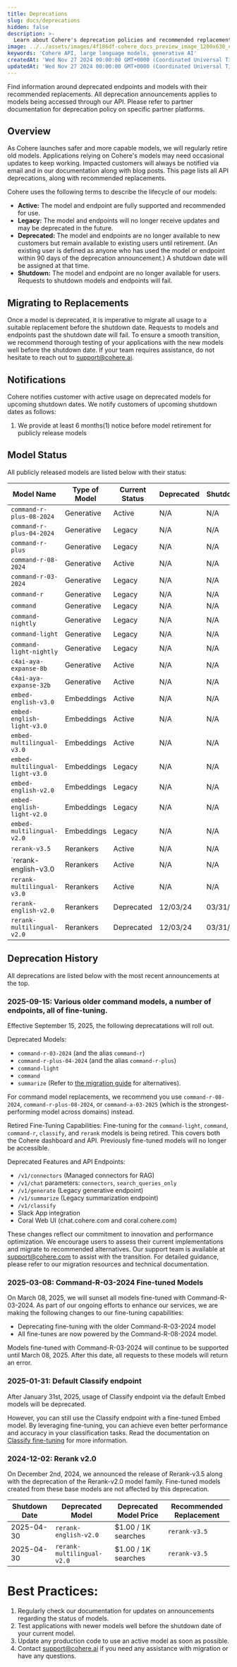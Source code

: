 ```yaml
---
title: Deprecations
slug: docs/deprecations
hidden: false
description: >-
  Learn about Cohere's deprecation policies and recommended replacements
image: ../../assets/images/4f186df-cohere_docs_preview_image_1200x630_copy.jpg
keywords: 'Cohere API, large language models, generative AI'
createdAt: 'Wed Nov 27 2024 00:00:00 GMT+0000 (Coordinated Universal Time)'
updatedAt: 'Wed Nov 27 2024 00:00:00 GMT+0000 (Coordinated Universal Time)'
---
```

Find information around deprecated endpoints and models with their recommended replacements. All deprecation announcements applies to models being accessed through our API. Please refer to partner documentation for deprecation policy on specific partner platforms.

## Overview
As Cohere launches safer and more capable models, we will regularly retire old models. Applications relying on Cohere's models may need occasional updates to keep working. Impacted customers will always be notified via email and in our documentation along with blog posts.
This page lists all API deprecations, along with recommended replacements. 

Cohere uses the following terms to describe the lifecycle of our models: 
- **Active:** The model and endpoint are fully supported and recommended for use. 
- **Legacy:** The model and endpoints will no longer receive updates and may be deprecated in the future.
- **Deprecated:** The model and endpoints are no longer available to new customers but remain available to existing users until retirement. (An existing user is defined as anyone who has used the model or endpoint within 90 days of the deprecation announcement.) A shutdown date will be assigned at that time.
- **Shutdown:** The model and endpoint are no longer available for users. Requests to shutdown models and endpoints will fail.

## Migrating to Replacements
Once a model is deprecated, it is imperative to migrate all usage to a suitable replacement before the shutdown date. Requests to models and endpoints past the shutdown date will fail. 
To ensure a smooth transition, we recommend thorough testing of your applications with the new models well before the shutdown date. If your team requires assistance, do not hesitate to reach out to support@cohere.ai.

## Notifications
Cohere notifies customer with active usage on deprecated models for upcoming shutdown dates. We notify customers of upcoming shutdown dates as follows: 

1. We provide at least 6 months(1) notice before model retirement for publicly release models

## Model Status
All publicly released models are listed below with their status:

| Model Name                                  | Type of Model | Current Status | Deprecated | Shutdown |
| ------------------------------------------- | ------------- | -------------- |----------- | -------- |
| `command-r-plus-08-2024`                    | Generative    | Active         | N/A        | N/A      |
| `command-r-plus-04-2024`                    | Generative    | Legacy         | N/A        | N/A      |
| `command-r-plus`                            | Generative    | Legacy         | N/A        | N/A      |
| `command-r-08-2024`                         | Generative    | Active         | N/A        | N/A      |
| `command-r-03-2024`                         | Generative    | Legacy         | N/A        | N/A      |
| `command-r`                                 | Generative    | Legacy         | N/A        | N/A      |
| `command`                                   | Generative    | Legacy         | N/A        | N/A      |
| `command-nightly`                           | Generative    | Legacy         | N/A        | N/A      |
| `command-light`                             | Generative    | Legacy         | N/A        | N/A      |
| `command-light-nightly`                     | Generative    | Legacy         | N/A        | N/A      |
| `c4ai-aya-expanse-8b`                       | Generative    | Active         | N/A        | N/A      |
| `c4ai-aya-expanse-32b`                      | Generative    | Active         | N/A        | N/A      |
| `embed-english-v3.0`                        | Embeddings    | Active         | N/A        | N/A      |
| `embed-english-light-v3.0`                  | Embeddings    | Active         | N/A        | N/A      |
| `embed-multilingual-v3.0`                   | Embeddings    | Active         | N/A        | N/A      |
| `embed-multilingual-light-v3.0`             | Embeddings    | Legacy         | N/A        | N/A      |
| `embed-english-v2.0`                        | Embeddings    | Legacy         | N/A        | N/A      |
| `embed-english-light-v2.0`                  | Embeddings    | Legacy         | N/A        | N/A      |
| `embed-multilingual-v2.0`                   | Embeddings    | Legacy         | N/A        | N/A      |
| `rerank-v3.5`                               | Rerankers     | Active         | N/A        | N/A      |
| `rerank-english-v3.0                        | Rerankers     | Active         | N/A        | N/A      |
| `rerank-multilingual-v3.0`                  | Rerankers     | Active         | N/A        | N/A      |
| `rerank-english-v2.0`                       | Rerankers     | Deprecated     | 12/03/24   | 03/31/25 |
| `rerank-multilingual-v2.0`                  | Rerankers     | Deprecated     | 12/03/24   | 03/31/25 |

## Deprecation History
All deprecations are listed below with the most recent announcements at the top.

### 2025-09-15: Various older command models, a number of endpoints, all of fine-tuning.
Effective September 15, 2025, the following deprecatations will roll out.

Deprecated Models:
- `command-r-03-2024`  (and the alias `command-r`)
- `command-r-plus-04-2024`  (and the alias `command-r-plus`)
- `command-light` 
- `command`
- `summarize` (Refer to [the migration guide](https://docs.cohere.com/docs/summarizing-text#migration-from-summarize-to-chat-endpoint) for alternatives).

For command model replacements, we recommend you use `command-r-08-2024`, `command-r-plus-08-2024`, or `command-a-03-2025` (which is the strongest-performing model across domains) instead. 

Retired Fine-Tuning Capabilities:
Fine-tuning for the `command-light`, `command`, `command-r`, `classify`, and `rerank` models is being retired. This covers both the Cohere dashboard and API. Previously fine-tuned models will no longer be accessible.

Deprecated Features and API Endpoints:
- `/v1/connectors` (Managed connectors for RAG)
- `/v1/chat` parameters: `connectors`, `search_queries_only`
- `/v1/generate` (Legacy generative endpoint)
- `/v1/summarize` (Legacy summarization endpoint)
- `/v1/classify`
- Slack App integration
- Coral Web UI (chat.cohere.com and coral.cohere.com)

These changes reflect our commitment to innovation and performance optimization. We encourage users to assess their current implementations and migrate to recommended alternatives. Our support team is available at support@cohere.com to assist with the transition. For detailed guidance, please refer to our migration resources and technical documentation.

### 2025-03-08: Command-R-03-2024 Fine-tuned Models

On March 08, 2025, we will sunset all models fine-tuned with Command-R-03-2024. As part of our ongoing efforts to enhance our services, we are making the following changes to our fine-tuning capabilities:

- Deprecating fine-tuning with the older Command-R-03-2024 model
- All fine-tunes are now powered by the Command-R-08-2024 model.

Models fine-tuned with Command-R-03-2024 will continue to be supported until March 08, 2025. After this date, all requests to these models will return an error.

### 2025-01-31: Default Classify endpoint
After January 31st, 2025, usage of Classify endpoint via the default Embed models will be deprecated.

However, you can still use the Classify endpoint with a fine-tuned Embed model. By leveraging fine-tuning, you can achieve even better performance and accuracy in your classification tasks. Read the documentation on [Classify fine-tuning](https://docs.cohere.com/docs/classify-fine-tuning) for more information.

### 2024-12-02: Rerank v2.0
On December 2nd, 2024, we announced the release of Rerank-v3.5 along with the deprecation of the Rerank-v2.0 model family. 
Fine-tuned models created from these base models are not affected by this deprecation.

| Shutdown Date| Deprecated Model| Deprecated Model Price| Recommended Replacement|
|--------------|-----------------|-----------------------|------------------------|
| 2025-04-30 | `rerank-english-v2.0` | $1.00 / 1K searches | `rerank-v3.5`|
| 2025-04-30 | `rerank-multilingual-v2.0` | $1.00 / 1K searches | `rerank-v3.5`|



# Best Practices: 
1. Regularly check our documentation for updates on announcements regarding the status of models.
2. Test applications with newer models well before the shutdown date of your current model.
3. Update any production code to use an active model as soon as possible.
4. Contact support@cohere.ai if you need any assistance with migration or have any questions.
